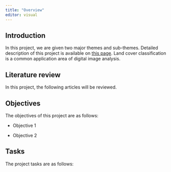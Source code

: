 ```yaml
---
title: "Overview"
editor: visual
---
```


## Introduction

In this project, we are given two major themes and sub-themes. Detailed description of this project is available on [this page](https://smt201-ay2022-23t1.netlify.app/gisproject). Land cover classification is a common application area of digital image analysis.

## Literature review

In this project, the following articles will be reviewed.

## Objectives

The objectives of this project are as follows:

-   Objective 1

-   Objective 2

## Tasks

The project tasks are as follows:

